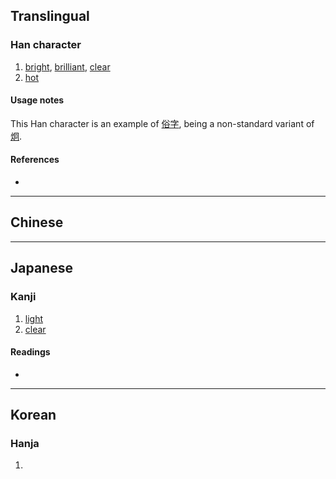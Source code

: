 {{also|炯}}
{{character info/new}}
==Translingual==

===Han character===
{{Han char|rn=86|rad=火|as=07|sn=11|four=|canj=FBCR|ids=⿰火冏}}

# [[bright]], [[brilliant]], [[clear]]
# [[hot]]

====Usage notes====
This Han character is an example of [[俗字]], being a non-standard variant of [[炯]].

====References====
* {{Han ref|kx=0671.130|dkj=19040|dj=1080.100|hdz=32204.140|uh=70F1|ud=28913}}

----

==Chinese==
{{zh-see|炯|v}}

----

==Japanese==

===Kanji===
{{ja-kanji|grade=|rs=火07}}

# [[light]]
# [[clear]]

====Readings====
* {{ja-readings
|goon=きょう, ぎょう
|kanon=けい
|kun=あき-らか}}

----

==Korean==

===Hanja===
{{ko-hanja|hangeul=경|eumhun=|rv=gyeong|mr=kyŏng|y=kyeng}}

# {{defn|lang=ko|sort=火07}}